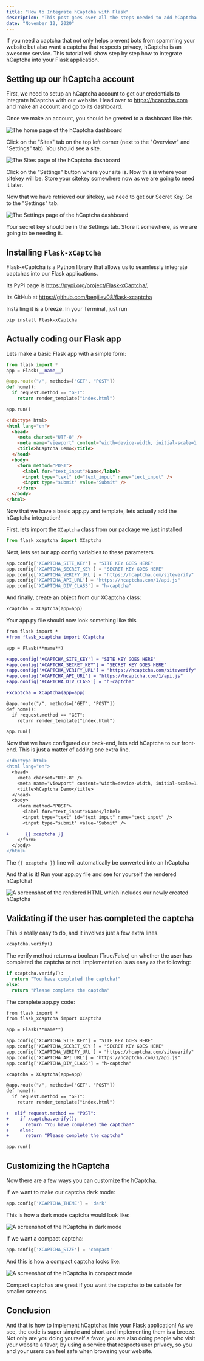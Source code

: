 ```yaml
---
title: "How to Integrate hCaptcha with Flask"
description: "This post goes over all the steps needed to add hCaptcha to your Flask app, from start to finish!"
date: "November 12, 2020"
---
```




If you need a captcha that not only helps prevent bots from spamming your website but also want a
captcha that respects privacy, hCaptcha is an awesome service. This tutorial will show step by step
how to integrate hCaptcha into your Flask application.

## Setting up our hCaptcha account

First, we need to setup an hCaptcha account to get our credentials to integrate hCaptcha with our website.
Head over to https://hcaptcha.com and make an account and go to its dashboard.

Once we make an account, you should be greeted to a dashboard like this

<Image src={hCaptchaDashboardOverviewImg} alt="The home page of the hCaptcha dashboard" />

Click on the "Sites" tab on the top left corner (next to the "Overview" and "Settings" tab). You should see a site.

<Image src={hCaptchaDashboardSitesImg} alt="The Sites page of the hCaptcha dashboard" />

Click on the "Settings" button where your site is. Now this is where your sitekey will be. Store your sitekey
somewhere now as we are going to need it later.

Now that we have retrieved our sitekey, we need to get our Secret Key. Go to the "Settings" tab.

<Image src={hCaptchaDashboardSettingsImg} alt="The Settings page of the hCaptcha dashboard" />

Your secret key should be in the Settings tab. Store it somewhere, as we are going
to be needing it.

## Installing `Flask-xCaptcha`

Flask-xCaptcha is a Python library that allows us to seamlessly integrate captchas into our Flask applications.

Its PyPi page is https://pypi.org/project/Flask-xCaptcha/,

Its GitHub at https://github.com/benjilev08/flask-xcaptcha

Installing it is a breeze. In your Terminal, just run

```bash
pip install Flask-xCaptcha
```

## Actually coding our Flask app

Lets make a basic Flask app with a simple form:

```py title="app.py"
from flask import *
app = Flask(__name__)

@app.route("/", methods=["GET", "POST"])
def home():
  if request.method == "GET":
    return render_template("index.html")

app.run()
```

<div class="my-8" />

```html title="templates/index.html"
<!doctype html>
<html lang="en">
  <head>
    <meta charset="UTF-8" />
    <meta name="viewport" content="width=device-width, initial-scale=1.0" />
    <title>hCaptcha Demo</title>
  </head>
  <body>
    <form method="POST">
      <label for="text_input">Name</label>
      <input type="text" id="text_input" name="text_input" />
      <input type="submit" value="Submit" />
    </form>
  </body>
</html>
```

Now that we have a basic app.py and template, lets actually add the hCaptcha integration!

First, lets import the `XCaptcha` class from our package we just installed

```py
from flask_xcaptcha import XCaptcha
```

Next, lets set our app config variables to these parameters

```py
app.config['XCAPTCHA_SITE_KEY'] = "SITE KEY GOES HERE"
app.config['XCAPTCHA_SECRET_KEY'] = "SECRET KEY GOES HERE"
app.config['XCAPTCHA_VERIFY_URL'] = "https://hcaptcha.com/siteverify"
app.config['XCAPTCHA_API_URL'] = "https://hcaptcha.com/1/api.js"
app.config['XCAPTCHA_DIV_CLASS'] = "h-captcha"
```

And finally, create an object from our XCaptcha class:

```py
xcaptcha = XCaptcha(app=app)
```

Your app.py file should now look something like this

```diff lang="py" title="app.py"
from flask import *
+from flask_xcaptcha import XCaptcha

app = Flask(**name**)

+app.config['XCAPTCHA_SITE_KEY'] = "SITE KEY GOES HERE"
+app.config['XCAPTCHA_SECRET_KEY'] = "SECRET KEY GOES HERE"
+app.config['XCAPTCHA_VERIFY_URL'] = "https://hcaptcha.com/siteverify"
+app.config['XCAPTCHA_API_URL'] = "https://hcaptcha.com/1/api.js"
+app.config['XCAPTCHA_DIV_CLASS'] = "h-captcha"

+xcaptcha = XCaptcha(app=app)

@app.route("/", methods=["GET", "POST"])
def home():
  if request.method == "GET":
    return render_template("index.html")

app.run()
```

Now that we have configured our back-end, lets add hCaptcha to our front-end.
This is just a matter of adding one extra line.

```diff lang="html" title="templates/index.html"
<!doctype html>
<html lang="en">
  <head>
    <meta charset="UTF-8" />
    <meta name="viewport" content="width=device-width, initial-scale=1.0" />
    <title>hCaptcha Demo</title>
  </head>
  <body>
    <form method="POST">
      <label for="text_input">Name</label>
      <input type="text" id="text_input" name="text_input" />
      <input type="submit" value="Submit" />

+      {{ xcaptcha }}
    </form>
  </body>
</html>
```

The `{{ xcaptcha }}` line will automatically be converted into an hCaptcha

And that is it! Run your app.py file and see for yourself the rendered hCaptcha!

<Image
  src={hCaptchaInitialDemoImg}
  alt="A screenshot of the rendered HTML which includes our newly created hCaptcha"
/>

## Validating if the user has completed the captcha

This is really easy to do, and it involves just a few extra lines.

```py
xcaptcha.verify()
```

The verify method returns a boolean (True/False) on whether the user
has completed the captcha or not. Implementation is as easy as the following:

```py
if xcaptcha.verify():
  return "You have completed the captcha!"
else:
  return "Please complete the captcha"
```

The complete app.py code:

```diff lang="py" title="app.py"
from flask import *
from flask_xcaptcha import XCaptcha

app = Flask(**name**)

app.config['XCAPTCHA_SITE_KEY'] = "SITE KEY GOES HERE"
app.config['XCAPTCHA_SECRET_KEY'] = "SECRET KEY GOES HERE"
app.config['XCAPTCHA_VERIFY_URL'] = "https://hcaptcha.com/siteverify"
app.config['XCAPTCHA_API_URL'] = "https://hcaptcha.com/1/api.js"
app.config['XCAPTCHA_DIV_CLASS'] = "h-captcha"

xcaptcha = XCaptcha(app=app)

@app.route("/", methods=["GET", "POST"])
def home():
  if request.method == "GET":
    return render_template("index.html")

+  elif request.method == "POST":
+    if xcaptcha.verify():
+      return "You have completed the captcha!"
+    else:
+      return "Please complete the captcha"

app.run()
```

## Customizing the hCaptcha

Now there are a few ways you can customize the hCaptcha.

If we want to make our captcha dark mode:

```py
app.config['XCAPTCHA_THEME'] = 'dark'
```

This is how a dark mode captcha would look like:

<Image src={hCaptchaDarkModeImg} alt="A screenshot of the hCaptcha in dark mode" />

If we want a compact captcha:

```py
app.config['XCAPTCHA_SIZE'] = 'compact'
```

And this is how a compact captcha looks like:

<Image src={hCaptchaCompactImg} alt="A screenshot of the hCaptcha in compact mode" />

Compact captchas are great if you want the captcha to be suitable for smaller screens.

## Conclusion

And that is how to implement hCaptchas into your Flask application! As we see, the code is
super simple and short and implementing them is a breeze. Not only are you doing yourself
a favor, you are also doing people who visit your website a favor, by using a service that
respects user privacy, so you and your users can feel safe when browsing your website.
